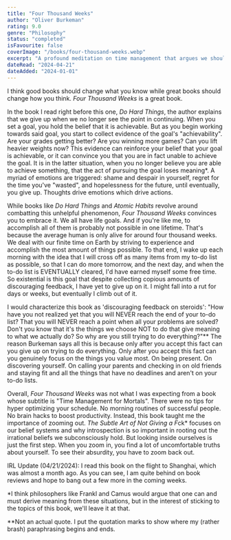 ```yaml
---
title: "Four Thousand Weeks"
author: "Oliver Burkeman"
rating: 9.0
genre: "Philosophy"
status: "completed"
isFavourite: false
coverImage: "/books/four-thousand-weeks.webp"
excerpt: "A profound meditation on time management that argues we should embrace our limitations rather than trying to optimize our way out of them."
dateRead: "2024-04-21"
dateAdded: "2024-01-01"
---
```


I think good books should change what you know while great books should change how you think. *Four Thousand Weeks* is a great book.

In the book I read right before this one, *Do Hard Things*, the author explains that we give up when we no longer see the point in continuing. When you set a goal, you hold the belief that it is achievable. But as you begin working towards said goal, you start to collect evidence of the goal's "achievability". Are your grades getting better? Are you winning more games? Can you lift heavier weights now? This evidence can reinforce your belief that your goal is achievable, or it can convince you that you are in fact unable to achieve the goal. It is in the latter situation, when you no longer believe you are able to achieve something, that the act of pursuing the goal loses meaning*. A myriad of emotions are triggered: shame and despair in yourself, regret for the time you've "wasted", and hopelessness for the future, until eventually, you give up. Thoughts drive emotions which drive actions.

While books like *Do Hard Things* and *Atomic Habits* revolve around combatting this unhelpful phenomenon, *Four Thousand Weeks* convinces you to embrace it. We all have life goals. And if you're like me, to accomplish all of them is probably not possible in one lifetime. That's because the average human is only alive for around four thousand weeks. We deal with our finite time on Earth by striving to experience and accomplish the most amount of things possible. To that end, I wake up each morning with the idea that I will cross off as many items from my to-do list as possible, so that I can do more tomorrow, and the next day, and when the to-do list is EVENTUALLY cleared, I'd have earned myself some free time. So existential is this goal that despite collecting copious amounts of discouraging feedback, I have yet to give up on it. I might fall into a rut for days or weeks, but eventually I climb out of it.

I would characterize this book as 'discouraging feedback on steroids': "How have you not realized yet that you will NEVER reach the end of your to-do list? That you will NEVER reach a point when all your problems are solved? Don't you know that it's the things we choose NOT to do that give meaning to what we actually do? So why are you still trying to do everything?"** The reason Burkeman says all this is because only after you accept this fact can you give up on trying to do everything. Only after you accept this fact can you genuinely focus on the things you value most. On being present. On discovering yourself. On calling your parents and checking in on old friends and staying fit and all the things that have no deadlines and aren't on your to-do lists.

Overall, *Four Thousand Weeks* was not what I was expecting from a book whose subtitle is "Time Management for Mortals". There were no tips for hyper optimizing your schedule. No morning routines of successful people. No brain hacks to boost productivity. Instead, this book taught me the importance of zooming out. *The Subtle Art of Not Giving a F*ck* focuses on our belief systems and why introspection is so important in rooting out the irrational beliefs we subconsciously hold. But looking inside ourselves is just the first step. When you zoom in, you find a lot of uncomfortable truths about yourself. To see their absurdity, you have to zoom back out.

IRL Update (04/21/2024): I read this book on the flight to Shanghai, which was almost a month ago. As you can see, I am quite behind on book reviews and hope to bang out a few more in the coming weeks.

*I think philosophers like Frankl and Camus would argue that one can and must derive meaning from these situations, but in the interest of sticking to the topics of this book, we'll leave it at that.

**Not an actual quote. I put the quotation marks to show where my (rather brash) paraphrasing begins and ends.